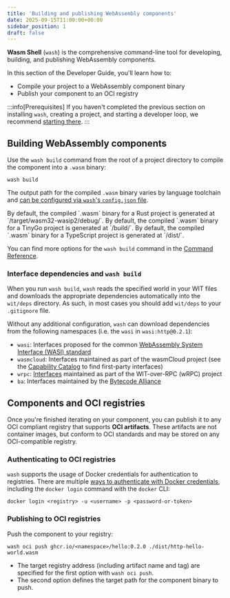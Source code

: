 ```yaml
---
title: 'Building and publishing WebAssembly components'
date: 2025-09-15T11:00:00+00:00
sidebar_position: 1
draft: false
---
```



**Wasm Shell** (`wash`) is the comprehensive command-line tool for developing, building, and publishing WebAssembly components.

In this section of the Developer Guide, you'll learn how to:

* Compile your project to a WebAssembly component binary
* Publish your component to an OCI registry

:::info[Prerequisites]
If you haven't completed the previous section on installing `wash`, creating a project, and starting a developer loop, we recommend [starting there](./index.mdx).
:::

## Building WebAssembly components

Use the `wash build` command from the root of a project directory to compile the component into a `.wasm` binary:

```shell
wash build
```

The output path for the compiled `.wasm` binary varies by language toolchain and [can be configured via `wash`'s `config.json` file](../config.mdx).

<Tabs groupId="lang" queryString>
  <TabItem value="rust" label="Rust" default>
  By default, the compiled `.wasm` binary for a Rust project is generated at `/target/wasm32-wasip2/debug/`.
  </TabItem>
  <TabItem value="tinygo" label="TinyGo">
  By default, the compiled `.wasm` binary for a TinyGo project is generated at `/build/`.
  </TabItem>
  <TabItem value="typescript" label="TypeScript">
  By default, the compiled `.wasm` binary for a TypeScript project is generated at `/dist/`.
  </TabItem>
</Tabs>

You can find more options for the `wash build` command in the [Command Reference](../commands.mdx). 

### Interface dependencies and `wash build`

When you run `wash build`, `wash` reads the specified world in your WIT files and downloads the appropriate dependencies automatically into the `wit/deps` directory. As such, in most cases you should add `wit/deps` to your `.gitignore` file.

Without any additional configuration, `wash` can download dependencies from the following namespaces (i.e. the `wasi` in `wasi:http@0.2.1`):

- `wasi`: Interfaces proposed for the common [WebAssembly System Interface (WASI) standard](https://wasi.dev/)
- `wasmcloud`: Interfaces maintained as part of the wasmCloud project (see the [Capability Catalog](/docs/capabilities/) to find first-party interfaces)
- `wrpc`: [Interfaces](/docs/reference/wasi/wrpc-interfaces) maintained as part of the WIT-over-RPC (wRPC) project
- `ba`: Interfaces maintained by the [Bytecode Alliance](https://bytecodealliance.org/)

## Components and OCI registries

Once you're finished iterating on your component, you can publish it to any OCI compliant registry that supports **OCI artifacts**. These artifacts are not container images, but conform to OCI standards and may be stored on any OCI-compatible registry. 

### Authenticating to OCI registries

`wash` supports the usage of Docker credentials for authentication to registries. There are multiple [ways to authenticate with Docker credentials](https://docs.docker.com/reference/cli/docker/login/), including the `docker login` command with the `docker` CLI:

```shell
docker login <registry> -u <username> -p <password-or-token> 
```

### Publishing to OCI registries

Push the component to your registry:

```shell
wash oci push ghcr.io/<namespace>/hello:0.2.0 ./dist/http-hello-world.wasm
```

* The target registry address (including artifact name and tag) are specified for the first option with `wash oci push`.
* The second option defines the target path for the component binary to push.